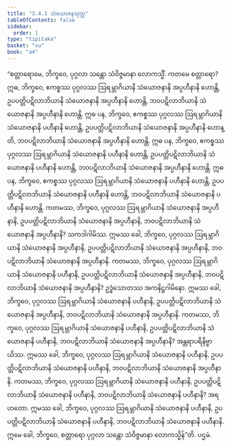 ```yaml
---
title: "3.4.1 သံယောဇနသုတ္တ"
tableOfContents: false
sidebar:
  order: 1
type: "tipitaka"
basket: "su"
book: "a4"
---
```



<DynamicBreadcrumb />

<Division number="131" book="a4" e="ch" v="15" p="450">

<Paragraph number="835" book="a4">
“စတ္တာရောမေ, ဘိက္ခဝေ, ပုဂ္ဂလာ သန္တော သံဝိဇ္ဇမာနာ လောကသ္မိံ. ကတမေ စတ္တာရော? ဣဓ, ဘိက္ခဝေ, ဧကစ္စဿ ပုဂ္ဂလဿ ဩရမ္ဘာဂိယာနိ သံယောဇနာနိ အပ္ပဟီနာနိ ဟောန္တိ, ဥပပတ္တိပဋိလာဘိယာနိ သံယောဇနာနိ အပ္ပဟီနာနိ ဟောန္တိ, ဘဝပဋိလာဘိယာနိ သံယောဇနာနိ အပ္ပဟီနာနိ ဟောန္တိ.
</Paragraph>

<Paragraph number="836" book="a4">
ဣဓ ပန, ဘိက္ခဝေ, ဧကစ္စဿ ပုဂ္ဂလဿ ဩရမ္ဘာဂိယာနိ သံယောဇနာနိ ပဟီနာနိ ဟောန္တိ, ဥပပတ္တိပဋိလာဘိယာနိ သံယောဇနာနိ အပ္ပဟီနာနိ ဟောန္တိ, ဘဝပဋိလာဘိယာနိ သံယောဇနာနိ အပ္ပဟီနာနိ ဟောန္တိ.
</Paragraph>

<Paragraph number="837" book="a4">
ဣဓ ပန, ဘိက္ခဝေ, ဧကစ္စဿ ပုဂ္ဂလဿ ဩရမ္ဘာဂိယာနိ သံယောဇနာနိ ပဟီနာနိ ဟောန္တိ, ဥပပတ္တိပဋိလာဘိယာနိ သံယောဇနာနိ ပဟီနာနိ ဟောန္တိ, ဘဝပဋိလာဘိယာနိ သံယောဇနာနိ အပ္ပဟီနာနိ ဟောန္တိ.
</Paragraph>

<Paragraph number="838" book="a4">
ဣဓ ပန, ဘိက္ခဝေ, ဧကစ္စဿ ပုဂ္ဂလဿ ဩရမ္ဘာဂိယာနိ သံယောဇနာနိ ပဟီနာနိ ဟောန္တိ, ဥပပတ္တိပဋိလာဘိယာနိ သံယောဇနာနိ ပဟီနာနိ ဟောန္တိ, ဘဝပဋိလာဘိယာနိ သံယောဇနာနိ ပဟီနာနိ ဟောန္တိ.
</Paragraph>

<Paragraph number="839" book="a4">
ကတမဿ, ဘိက္ခဝေ, ပုဂ္ဂလဿ ဩရမ္ဘာဂိယာနိ သံယောဇနာနိ အပ္ပဟီနာနိ, ဥပပတ္တိပဋိလာဘိယာနိ သံယောဇနာနိ အပ္ပဟီနာနိ, ဘဝပဋိလာဘိယာနိ သံယောဇနာနိ အပ္ပဟီနာနိ? သကဒါဂါမိဿ. ဣမဿ ခေါ, ဘိက္ခဝေ, ပုဂ္ဂလဿ ဩရမ္ဘာဂိယာနိ သံယောဇနာနိ အပ္ပဟီနာနိ, ဥပပတ္တိပဋိလာဘိယာနိ သံယောဇနာနိ အပ္ပဟီနာနိ, ဘဝပဋိလာဘိယာနိ သံယောဇနာနိ အပ္ပဟီနာနိ.
</Paragraph>

<Paragraph number="840" book="a4">
ကတမဿ, ဘိက္ခဝေ, ပုဂ္ဂလဿ ဩရမ္ဘာဂိယာနိ သံယောဇနာနိ ပဟီနာနိ, ဥပပတ္တိပဋိလာဘိယာနိ သံယောဇနာနိ အပ္ပဟီနာနိ, ဘဝပဋိလာဘိယာနိ သံယောဇနာနိ အပ္ပဟီနာနိ? ဥဒ္ဓံသောတဿ အကနိဋ္ဌဂါမိနော. ဣမဿ ခေါ, ဘိက္ခဝေ, ပုဂ္ဂလဿ ဩရမ္ဘာဂိယာနိ သံယောဇနာနိ ပဟီနာနိ, ဥပပတ္တိပဋိလာဘိယာနိ သံယောဇနာနိ အပ္ပဟီနာနိ, ဘဝပဋိလာဘိယာနိ သံယောဇနာနိ အပ္ပဟီနာနိ.
</Paragraph>

<Paragraph number="841" book="a4">
ကတမဿ, ဘိက္ခဝေ, ပုဂ္ဂလဿ ဩရမ္ဘာဂိယာနိ သံယောဇနာနိ ပဟီနာနိ, ဥပပတ္တိပဋိလာဘိယာနိ သံယောဇနာနိ ပဟီနာနိ, ဘဝပဋိလာဘိယာနိ သံယောဇနာနိ အပ္ပဟီနာနိ? အန္တရာပရိနိဗ္ဗာယိဿ. ဣမဿ ခေါ, ဘိက္ခဝေ, ပုဂ္ဂလဿ ဩရမ္ဘာဂိယာနိ သံယောဇနာနိ ပဟီနာနိ, ဥပပတ္တိပဋိလာဘိယာနိ သံယောဇနာနိ ပဟီနာနိ, ဘဝပဋိလာဘိယာနိ သံယောဇနာနိ အပ္ပဟီနာနိ.
</Paragraph>

<Paragraph number="842" book="a4">
ကတမဿ, ဘိက္ခဝေ, ပုဂ္ဂလဿ ဩရမ္ဘာဂိယာနိ သံယောဇနာနိ ပဟီနာနိ, ဥပပတ္တိပဋိလာဘိယာနိ သံယောဇနာနိ ပဟီနာနိ, ဘဝပဋိလာဘိယာနိ သံယောဇနာနိ ပဟီနာနိ? အရဟတော. ဣမဿ ခေါ, ဘိက္ခဝေ, ပုဂ္ဂလဿ ဩရမ္ဘာဂိယာနိ သံယောဇနာနိ ပဟီနာနိ, ဥပပတ္တိပဋိလာဘိယာနိ သံယောဇနာနိ ပဟီနာနိ, ဘဝပဋိလာဘိယာနိ သံယောဇနာနိ ပဟီနာနိ. ဣမေ ခေါ, ဘိက္ခဝေ, စတ္တာရော ပုဂ္ဂလာ သန္တော သံဝိဇ္ဇမာနာ လောကသ္မိန်”တိ.

</Paragraph>
</Division>

<Paragraph number="843" type="center" book="a4">
ပဌမံ.
</Paragraph>